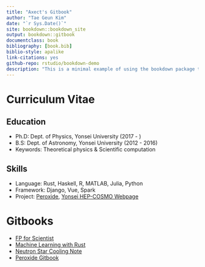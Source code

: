 ```yaml
--- 
title: "Axect's Gitbook"
author: "Tae Geun Kim"
date: "`r Sys.Date()`"
site: bookdown::bookdown_site
output: bookdown::gitbook
documentclass: book
bibliography: [book.bib]
biblio-style: apalike
link-citations: yes
github-repo: rstudio/bookdown-demo
description: "This is a minimal example of using the bookdown package to write a book. The output format for this example is bookdown::gitbook."
---
```


# Curriculum Vitae

## Education

* Ph.D: Dept. of Physics, Yonsei University (2017 - )
* B.S: Dept. of Astronomy, Yonsei University (2012 - 2016)
* Keywords: Theoretical physics & Scientific computation

## Skills

* Language: Rust, Haskell, R, MATLAB, Julia, Python
* Framework: Django, Vue, Spark
* Project: [Peroxide](https://crates.io/crate/peroxide), [Yonsei HEP-COSMO Webpage](http://nexus.yonsei.ac.kr)


# Gitbooks

* [FP for Scientist](https://axect.gitlab.io/FP/fp_intro.html)
* [Machine Learning with Rust](https://axect.github.io/ML_with_Rust)
* [Neutron Star Cooling Note](https://axect.github.io/NSCool_notes)
* [Peroxide Gitbook](https://axect.github.io/Peroxide_Gitbook)
